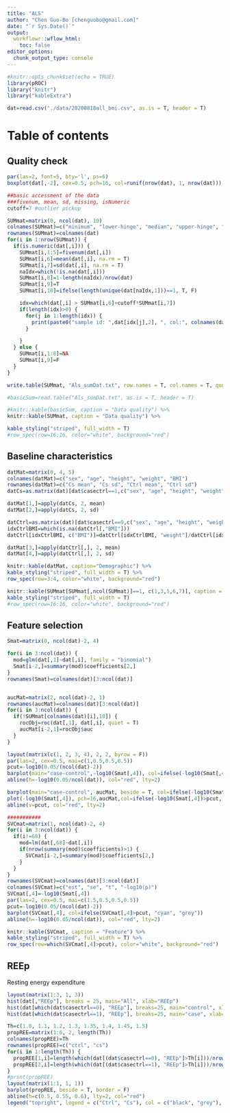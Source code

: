```yaml
---
title: "ALS"
author: "Chen Guo-Bo [chenguobo@gmail.com]"
date: "`r Sys.Date()`"
output:
  workflowr::wflow_html:
    toc: false
editor_options:
  chunk_output_type: console
---
```


```r
#knitr::opts_chunk$set(echo = TRUE)
library(pROC)
library("knitr")
library("kableExtra")

dat=read.csv("./data/20200818all_bmi.csv", as.is = T, header = T)

```

# Table of contents {.tabset .tabset-fade .tabset-pills}

## Quality check
```r

par(las=2, font=5, bty='l', ps=6)
boxplot(dat[,-2], cex=0.5, pch=16, col=runif(nrow(dat), 1, nrow(dat)))

##basic accessment of the data
###fivenum, mean, sd, missing, isNumeric
cutoff=7 #outlier pickup

SUMmat=matrix(0, ncol(dat), 10)
colnames(SUMmat)=c("minimum", "lower-hinge", "median", "upper-hinge", "maximum", "mean", "sd", "missingRate", "isNumeric", "CaseOnly")
rownames(SUMmat)=colnames(dat)
for(i in 1:nrow(SUMmat)) {
  if(is.numeric(dat[,i])) {
    SUMmat[i,1:5]=fivenum(dat[,i])
    SUMmat[i,6]=mean(dat[,i], na.rm = T)
    SUMmat[i,7]=sd(dat[,i], na.rm = T)
    naIdx=which(!is.na(dat[,i]))
    SUMmat[i,8]=1-length(naIdx)/nrow(dat)
    SUMmat[i,9]=T
    SUMmat[i,10]=ifelse(length(unique(dat[naIdx,1]))==1, T, F)

    idx=which(dat[,i] > SUMmat[i,6]+cutoff*SUMmat[i,7])
    if(length(idx)>0) {
      for(j in 1:length(idx)) {
        print(paste0("sample id: ",dat[idx[j],2], ", col:", colnames(dat)[i], ", ", "outlier value: ",  dat[idx[j], i]))
      }

    }
  } else {
    SUMmat[i,1:8]=NA
    SUMmat[i,9]=F
  }
}

write.table(SUMmat, "Als_sumDat.txt", row.names = T, col.names = T, quote = F)

#basicSum=read.table("Als_sumDat.txt", as.is = T, header = T)

#knitr::kable(basicSum, caption = "Data quality") %>%
knitr::kable(SUMmat, caption = "Data quality") %>%

kable_styling("striped", full_width = T)
#row_spec(row=16:16, color="white", background="red")

```


## Baseline characteristics

```r
datMat=matrix(0, 4, 5)
colnames(datMat)=c("sex", "age", "height", "weight", "BMI")
rownames(datMat)=c("Cs mean", "Cs sd", "Ctrl mean", "Ctrl sd")
datCs=as.matrix(dat)[dat$casectrl==1,c("sex", "age", "height", "weight", "BMI")]

datMat[1,]=apply(datCs, 2, mean)
datMat[2,]=apply(datCs, 2, sd)

datCtrl=as.matrix(dat)[dat$casectrl==0,c("sex", "age", "height", "weight", "BMI")]
idxCtrlBMI=which(is.na(datCtrl[,"BMI"]))
datCtrl[idxCtrlBMI, c("BMI")]=datCtrl[idxCtrlBMI, "weight"]/datCtrl[idxCtrlBMI, "height"]^2

datMat[3,]=apply(datCtrl[,], 2, mean)
datMat[4,]=apply(datCtrl[,], 2, sd)

knitr::kable(datMat, caption="Demographic") %>%
kable_styling("striped", full_width = T) %>%
row_spec(row=3:4, color="white", background="red")

knitr::kable(SUMmat[SUMmat[,ncol(SUMmat)]==1, c(1,3,5,6,7)], caption = "Baseline characteristics") %>%
kable_styling("striped", full_width = T)
#row_spec(row=16:16, color="white", background="red")

```


## Feature selection
```r
Smat=matrix(0, ncol(dat)-2, 4)

for(i in 3:ncol(dat)) {
  mod=glm(dat[,1]~dat[,i], family = "binomial")
  Smat[i-2,]=summary(mod)$coefficients[2,]
}
rownames(Smat)=colnames(dat)[3:ncol(dat)]


aucMat=matrix(2, ncol(dat)-2, 1)
rownames(aucMat)=colnames(dat)[3:ncol(dat)]
for(i in 3:ncol(dat)) {
  if(!SUMmat[colnames(dat)[i],10]) {
    rocObj=roc(dat[,1], dat[,i], quiet = T)
    aucMat[i-2,1]=rocObj$auc
  }
}

layout(matrix(c(1, 2, 3, 4), 2, 2, byrow = F))
par(las=2, cex=0.5, mai=c(1,0.5,0.5,0.5))
pcut=-log10(0.05/(ncol(dat)-2))
barplot(main="case-control",-log10(Smat[,4]), col=ifelse(-log10(Smat[,4])>pcut, "cyan", "grey"))
abline(h=-log10(0.05/ncol(dat)), col="red", lty=2)

barplot(main="case-control", aucMat, beside = T, col=ifelse(-log10(Smat[,4])>pcut, "cyan", "grey"))
plot(-log10(Smat[,4]), pch=16,aucMat,col=ifelse(-log10(Smat[,4])>pcut, "cyan", "grey"))
abline(v=pcut, col="red", lty=2)

###########
SVCmat=matrix(1, ncol(dat)-2, 4)
for(i in 3:ncol(dat)) {
  if(i!=68) {
    mod=lm(dat[,68]~dat[,i])
    if(nrow(summary(mod)$coefficients)>1) {
      SVCmat[i-2,]=summary(mod)$coefficients[2,]
    }
  }
}
rownames(SVCmat)=colnames(dat)[3:ncol(dat)]
colnames(SVCmat)=c("est", "se", "t", "-log10(p)")
SVCmat[,4]=-log10(Smat[,4])
par(las=2, cex=0.5, mai=c(1.5,0.5,0.5,0.5))
pcut=-log10(0.05/(ncol(dat)-2))
barplot(SVCmat[,4], col=ifelse(SVCmat[,4]>pcut, "cyan", "grey"))
abline(h=-log10(0.05/ncol(dat)), col="red", lty=2)

knitr::kable(SVCmat, caption = "Feature") %>%
kable_styling("striped", full_width = T) %>%
row_spec(row=which(SVCmat[,4]>pcut), color="white", background="red")

```

## REEp
Resting energy expenditure
```r
layout(matrix(1:3, 1, 3))
hist(dat[,"REEp"], breaks = 25, main="All", xlab="REEp")
hist(dat[which(dat$casectrl==0), "REEp"], breaks=25, main="control", xlab="REEp")
hist(dat[which(dat$casectrl==1), "REEp"], breaks=25, main="case", xlab="REEp")

Th=c(1.0, 1.1, 1.2, 1.3, 1.35, 1.4, 1.45, 1.5)
propREE=matrix(1:6, 2, length(Th))
colnames(propREE)=Th
rownames(propREE)=c("ctrl", "cs")
for(i in 1:length(Th)) {
  propREE[1,i]=length(which(dat[(dat$casectrl==0), "REEp"]>Th[i]))/nrow(dat[dat$casectrl==0,])
  propREE[2,i]=length(which(dat[(dat$casectrl==1), "REEp"]>Th[i]))/nrow(dat[dat$casectrl==1,])
}
#print(propREE)
layout(matrix(1:1, 1, 1))
barplot(propREE, beside = T, border = F)
abline(h=c(0.5, 0.55, 0.6), lty=2, col="red")
legend("topright", legend = c("Ctrl", "Cs"), col = c("black", "grey"), pch=16)
```

